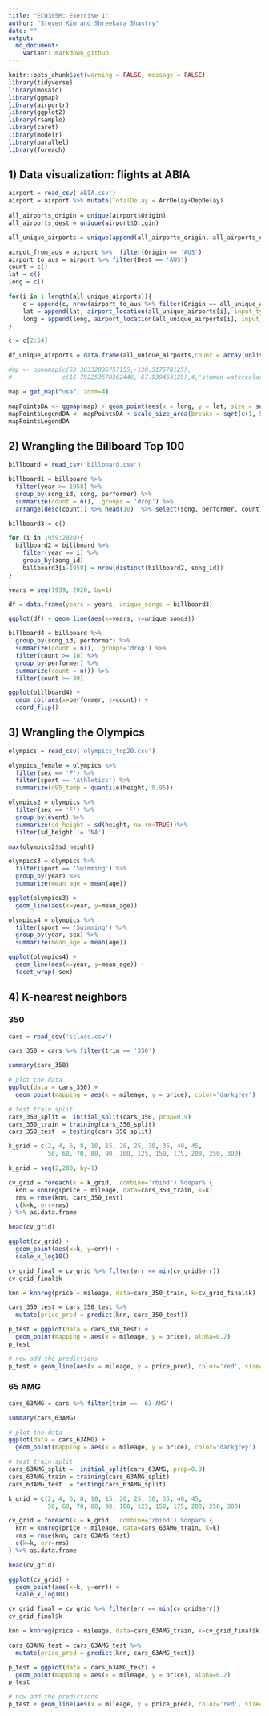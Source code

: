 ```yaml
---
title: "ECO395M: Exercise 1"
author: "Steven Kim and Shreekara Shastry"
date: ""
output:
  md_document:
    variant: markdown_github
---
```


```r
knitr::opts_chunk$set(warning = FALSE, message = FALSE)
library(tidyverse)
library(mosaic)
library(ggmap)
library(airportr)
library(ggplot2)
library(rsample)
library(caret)
library(modelr)
library(parallel)
library(foreach)
```

## 1) Data visualization: flights at ABIA

```r
airport = read_csv('ABIA.csv')
airport = airport %>% mutate(TotalDelay = ArrDelay+DepDelay)
  
all_airports_origin = unique(airport$Origin)
all_airports_dest = unique(airport$Origin)

all_unique_airports = unique(append(all_airports_origin, all_airports_dest))

airpot_from_aus = airport %>%  filter(Origin == 'AUS')
airport_to_aus = airport %>% filter(Dest == 'AUS')
count = c()
lat = c()
long = c()

for(i in 1:length(all_unique_airports)){
    c = append(c, nrow(airport_to_aus %>% filter(Origin == all_unique_airports[i]))[1])
    lat = append(lat, airport_location(all_unique_airports[i], input_type = 'IATA')$Latitude)
    long = append(long, airport_location(all_unique_airports[i], input_type = 'IATA')$Longitude)
}

c = c[2:54]

df_unique_airports = data.frame(all_unique_airports,count = array(unlist(c)), lat, long)

#mp <- openmap(c(53.38332836757155,-130.517578125),
#              c(15.792253570362446,-67.939453125),4,'stamen-watercolor')

map = get_map("usa", zoom=4)

mapPointsDA <- ggmap(map) + geom_point(aes(x = long, y = lat, size = sqrt(count)), data = df_unique_airports, alpha = .5) 
mapPointsLegendDA <- mapPointsDA + scale_size_area(breaks = sqrt(c(1, 5, 10, 50, 100, 500)), labels = c(1, 5, 10, 50, 100, 500))
mapPointsLegendDA
```


## 2) Wrangling the Billboard Top 100
```r
billboard = read_csv('billboard.csv')

billboard1 = billboard %>% 
  filter(year >= 1958) %>%
  group_by(song_id, song, performer) %>%
  summarize(count = n(), .groups = 'drop') %>%
  arrange(desc(count)) %>% head(10)  %>% select(song, performer, count)

billboard3 = c()

for (i in 1959:2020){
  billboard2 = billboard %>%
    filter(year == i) %>%
    group_by(song_id)
    billboard3[i-1958] = nrow(distinct(billboard2, song_id))
}

years = seq(1959, 2020, by=1)

df = data.frame(years = years, unique_songs = billboard3)

ggplot(df) + geom_line(aes(x=years, y=unique_songs))

billboard4 = billboard %>%
  group_by(song_id, performer) %>%
  summarize(count = n(), .groups='drop') %>%
  filter(count >= 10) %>%
  group_by(performer) %>%
  summarize(count = n()) %>%
  filter(count >= 30)

ggplot(billboard4) + 
  geom_col(aes(x=performer, y=count)) +
  coord_flip()
```


## 3) Wrangling the Olympics
```r
olympics = read_csv('olympics_top20.csv')

olympics_female = olympics %>%
  filter(sex == 'F') %>%
  filter(sport == 'Athletics') %>%
  summarize(q95_temp = quantile(height, 0.95))

olympics2 = olympics %>%
  filter(sex == 'F') %>%
  group_by(event) %>%
  summarize(sd_height = sd(height, na.rm=TRUE))%>%
  filter(sd_height != 'NA')

max(olympics2$sd_height)

olympics3 = olympics %>%
  filter(sport == 'Swimming') %>%
  group_by(year) %>%
  summarize(mean_age = mean(age))

ggplot(olympics3) +
  geom_line(aes(x=year, y=mean_age))

olympics4 = olympics %>%
  filter(sport == 'Swimming') %>%
  group_by(year, sex) %>%
  summarize(mean_age = mean(age))

ggplot(olympics4) +
  geom_line(aes(x=year, y=mean_age)) +
  facet_wrap(~sex)
```

## 4) K-nearest neighbors
### 350
```r
cars = read_csv('sclass.csv')

cars_350 = cars %>% filter(trim == '350')

summary(cars_350)

# plot the data
ggplot(data = cars_350) + 
  geom_point(mapping = aes(x = mileage, y = price), color='darkgrey')

# test train split
cars_350_split =  initial_split(cars_350, prop=0.9)
cars_350_train = training(cars_350_split)
cars_350_test  = testing(cars_350_split)

k_grid = c(2, 4, 6, 8, 10, 15, 20, 25, 30, 35, 40, 45,
           50, 60, 70, 80, 90, 100, 125, 150, 175, 200, 250, 300)

k_grid = seq(2,200, by=1)

cv_grid = foreach(k = k_grid, .combine='rbind') %dopar% {
  knn = knnreg(price ~ mileage, data=cars_350_train, k=k)
  rms = rmse(knn, cars_350_test)
  c(k=k, err=rms)
} %>% as.data.frame

head(cv_grid)

ggplot(cv_grid) + 
  geom_point(aes(x=k, y=err)) + 
  scale_x_log10()

cv_grid_final = cv_grid %>% filter(err == min(cv_grid$err))
cv_grid_final$k

knn = knnreg(price ~ mileage, data=cars_350_train, k=cv_grid_final$k)

cars_350_test = cars_350_test %>%
  mutate(price_pred = predict(knn, cars_350_test))

p_test = ggplot(data = cars_350_test) + 
  geom_point(mapping = aes(x = mileage, y = price), alpha=0.2)
p_test

# now add the predictions
p_test + geom_line(aes(x = mileage, y = price_pred), color='red', size=1.5)
```

### 65 AMG
```r
cars_63AMG = cars %>% filter(trim == '63 AMG')

summary(cars_63AMG)

# plot the data
ggplot(data = cars_63AMG) + 
  geom_point(mapping = aes(x = mileage, y = price), color='darkgrey')

# test train split
cars_63AMG_split =  initial_split(cars_63AMG, prop=0.9)
cars_63AMG_train = training(cars_63AMG_split)
cars_63AMG_test  = testing(cars_63AMG_split)

k_grid = c(2, 4, 6, 8, 10, 15, 20, 25, 30, 35, 40, 45,
           50, 60, 70, 80, 90, 100, 125, 150, 175, 200, 250, 300)

cv_grid = foreach(k = k_grid, .combine='rbind') %dopar% {
  knn = knnreg(price ~ mileage, data=cars_63AMG_train, k=k)
  rms = rmse(knn, cars_63AMG_test)
  c(k=k, err=rms)
} %>% as.data.frame

head(cv_grid)

ggplot(cv_grid) + 
  geom_point(aes(x=k, y=err)) + 
  scale_x_log10()

cv_grid_final = cv_grid %>% filter(err == min(cv_grid$err))
cv_grid_final$k

knn = knnreg(price ~ mileage, data=cars_63AMG_train, k=cv_grid_final$k)

cars_63AMG_test = cars_63AMG_test %>%
  mutate(price_pred = predict(knn, cars_63AMG_test))

p_test = ggplot(data = cars_63AMG_test) + 
  geom_point(mapping = aes(x = mileage, y = price), alpha=0.2)
p_test

# now add the predictions
p_test + geom_line(aes(x = mileage, y = price_pred), color='red', size=1.5)
```

